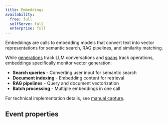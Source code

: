 ```yaml
---
title: Embeddings
availability:
  free: full
  selfServe: full
  enterprise: full
---
```



Embeddings are calls to embedding models that convert text into vector representations for semantic search, RAG pipelines, and similarity matching.

While [generations](/docs/llm-analytics/generations) track LLM conversations and [spans](/docs/llm-analytics/spans) track operations, embeddings specifically monitor vector generation:

- **Search queries** - Converting user input for semantic search
- **Document indexing** - Embedding content for retrieval
- **RAG pipelines** - Query and document vectorization
- **Batch processing** - Multiple embeddings in one call

For technical implementation details, see [manual capture](/docs/llm-analytics/manual-capture).

## Event properties

<EmbeddingEvent/>
